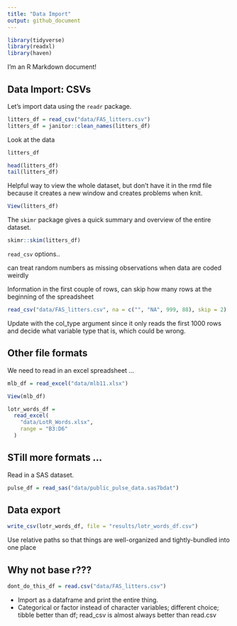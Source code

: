 ```yaml
---
title: "Data Import"
output: github_document
---
```


```r
library(tidyverse)
library(readxl)
library(haven)
```


I'm an R Markdown document! 

## Data Import: CSVs

Let's import data using the `readr` package.

```r
litters_df = read_csv("data/FAS_litters.csv")
litters_df = janitor::clean_names(litters_df)
```


Look at the data

```r
litters_df

head(litters_df)
tail(litters_df)
```


Helpful way to view the whole dataset, but don't have it in the rmd file because it creates a new window and creates problems when knit.

```r
View(litters_df)
```


The `skimr` package gives a quick summary and overview of the entire dataset. 

```r
skimr::skim(litters_df)
```


`read_csv` options..

can treat random numbers as missing observations when data are coded weirdly

Information in the first couple of rows, can skip how many rows at the beginning of the spreadsheet

```r
read_csv("data/FAS_litters.csv", na = c("", "NA", 999, 88), skip = 2)
```

Update with the col_type argument since it only reads the first 1000 rows and decide what variable type that is, which could be wrong. 


## Other file formats 

We need to read in an excel spreadsheet ...

```r
mlb_df = read_excel("data/mlb11.xlsx")
```

```r
View(mlb_df)
```

```r
lotr_words_df = 
  read_excel(
    "data/LotR_Words.xlsx",
    range = "B3:D6"
  )
```

## STill more formats ...

Read in a SAS dataset.

```r
pulse_df = read_sas("data/public_pulse_data.sas7bdat")
```

## Data export 

```r
write_csv(lotr_words_df, file = "results/lotr_words_df.csv")
```

Use relative paths so that things are well-organized and tightly-bundled into one place

## Why not base r???

```r
dont_do_this_df = read.csv("data/FAS_litters.csv")
```

* Import as a dataframe and print the entire thing.
* Categorical or factor instead of character variables; different choice; tibble better than df; read_csv is almost always better than read.csv

